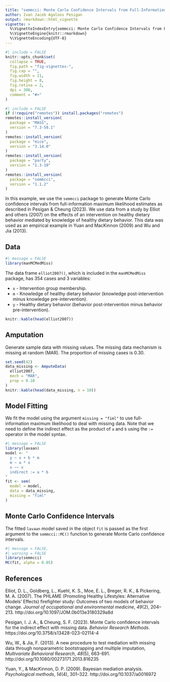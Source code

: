 ```yaml
---
title: "semmcci: Monte Carlo Confidence Intervals from Full-Information Maximum Likelihood Estimates"
author: Ivan Jacob Agaloos Pesigan
output: rmarkdown::html_vignette
vignette: >
  %\VignetteIndexEntry{semmcci: Monte Carlo Confidence Intervals from Full-Information Maximum Likelihood Estimates}
  %\VignetteEngine{knitr::rmarkdown}
  %\VignetteEncoding{UTF-8}
---
```


```r
#| include = FALSE
knitr::opts_chunk$set(
  collapse = TRUE,
  fig.path = "fig-vignettes-",
  fig.cap = "",
  fig.width = 11,
  fig.height = 8,
  fig.retina = 2,
  dpi = 300,
  comment = "#>"
)
```

```r
#| include = FALSE
if (!require("remotes")) install.packages("remotes")
remotes::install_version(
  package = "MASS",
  version = "7.3-58.1"
)
remotes::install_version(
  package = "mice",
  version = "3.14.0"
)
remotes::install_version(
  package = "party",
  version = "1.3-10"
)
remotes::install_version(
  package = "semmcci",
  version = "1.1.2"
)
```

In this example, we use the `semmcci` package to generate Monte Carlo confidence intervals from full-information maximum likelihood estimates as described in Pesigan & Cheung (2023). We use data from a study by Elliot and others (2007) on the effects of an intervention on healthy dietary behavior mediated by knowledge of healthy dietary behavior. This data was used as an empirical example in Yuan and MacKinnon (2009) and Wu and Jia (2013).

## Data

```r
#| message = FALSE
library(manMCMedMiss)
```

The data frame `elliot2007()`, which is included in the `manMCMedMiss` package, has 354 cases and 3 variables:

  - `x` - Intervention group membership.
  - `m` - Knowledge of healthy dietary behavior (knowledge post-intervention minus knowledge pre-intervention).
  - `y` - Healthy dietary behavior (behavior post-intervention minus behavior pre-intervention).

```r
knitr::kable(head(elliot2007))
```

## Amputation

Generate sample data with missing values. The missing data mechanism is missing at random (MAR). The proportion of missing cases is 0.30.

```r
set.seed(42)
data_missing <- AmputeData(
  elliot2007,
  mech = "MAR",
  prop = 0.10
)
knitr::kable(head(data_missing, n = 10))
```

## Model Fitting

We fit the model using the argument `missing = "fiml"` to use full-information maximum likelihood to deal with missing data.
Note that we need to define the indirect effect as the product of `a` and `b` using the `:=` operator in the model syntax.

```r
#| message = FALSE
library(lavaan)
model <- "
  y ~ x + b * m
  m ~ a * x
  x ~~ x
  indirect := a * b
"
fit <- sem(
  model = model,
  data = data_missing,
  missing = "fiml"
)
```

## Monte Carlo Confidence Intervals

The fitted `lavaan` model saved in the object `fit` is passed as the first argument to the `semmcci::MC()` function to generate Monte Carlo confidence intervals. 

```r
#| message = FALSE,
#| warning = FALSE
library(semmcci)
MC(fit, alpha = 0.05)
```

## References

Elliot, D. L., Goldberg, L., Kuehl, K. S., Moe, E. L., Breger, R. K., &
Pickering, M. A. (2007).
The PHLAME (Promoting Healthy Lifestyles: Alternative Models' Effects)
firefighter study: Outcomes of two models of behavior change.
*Journal of occupational and environmental medicine*, *49*(2), 204–213.
http://doi.org/10.1097/JOM.0b013e3180329a8d

Pesigan, I. J. A., & Cheung, S. F. (2023).
Monte Carlo confidence intervals for the indirect effect with missing data.
*Behavior Research Methods*.
https://doi.org/10.3758/s13428-023-02114-4

Wu, W., & Jia, F. (2013).
A new procedure to test mediation with missing data
through nonparametric bootstrapping and multiple imputation,
*Multivariate Behavioral Research*, *48*(5), 663-691.
http://doi.org/10.1080/00273171.2013.816235

Yuan, Y., & MacKinnon, D. P. (2009).
Bayesian mediation analysis.
*Psychological methods*, *14*(4), 301–322.
http://doi.org/10.1037/a0016972
